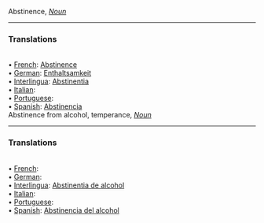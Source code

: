Abstinence, <i>[[Noun]]</i> <HR> <P> <H3>Translations</H3><BR>• [[French]]: [[Abstinence]]<BR>• [[German]]: [[Enthaltsamkeit]]<BR>• [[Interlingua]]: [[Abstinentia]]<BR>• [[Italian]]: [[]]<BR>• [[Portuguese]]: [[]]<BR>• [[Spanish]]: [[Abstinencia]]<BR>

Abstinence from alcohol, temperance, <i>[[Noun]]</i> <HR> <P> <H3>Translations</H3><BR>• [[French]]: [[]]<BR>• [[German]]: [[]]<BR>• [[Interlingua]]: [[Abstinentia de alcohol]]<BR>• [[Italian]]: [[]]<BR>• [[Portuguese]]: [[]]<BR>• [[Spanish]]: [[Abstinencia del alcohol]]<BR>